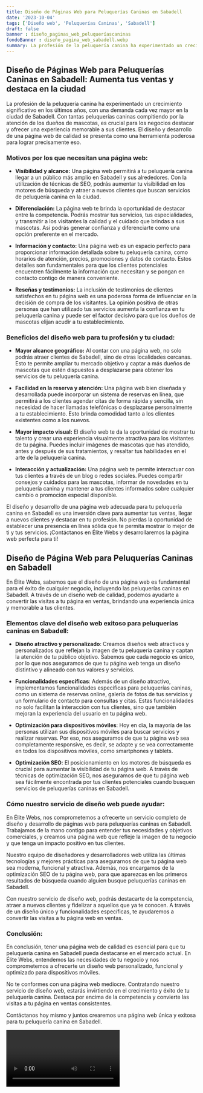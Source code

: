 ```yaml
---
title: Diseño de Páginas Web para Peluquerías Caninas en Sabadell
date: '2023-10-04'
tags: ['Diseño web', 'Peluquerías Caninas', 'Sabadell']
draft: false
banner : diseño_paginas_web_peluqueríascaninas
fondoBanner : diseño_pagina_web_sabadell.webp
summary: La profesión de la peluquería canina ha experimentado un crecimiento significativo en los últimos años, con una demanda cada vez mayor en la ciudad de Sabadell. Con tantas peluquerías caninas compitiendo por la atención de los dueños de mascotas, es crucial para los negocios destacar y ofrecer una experiencia memorable a sus clientes. El diseño y desarrollo de una página web de calidad se presenta como una herramienta poderosa para lograr precisamente eso.
---
```


## **Diseño de Páginas Web para Peluquerías Caninas en Sabadell: Aumenta tus ventas y destaca en la ciudad**

La profesión de la peluquería canina ha experimentado un crecimiento significativo en los últimos años, con una demanda cada vez mayor en la ciudad de Sabadell. Con tantas peluquerías caninas compitiendo por la atención de los dueños de mascotas, es crucial para los negocios destacar y ofrecer una experiencia memorable a sus clientes. El diseño y desarrollo de una página web de calidad se presenta como una herramienta poderosa para lograr precisamente eso.

### **Motivos por los que necesitan una página web:**

- **Visibilidad y alcance:** Una página web permitirá a tu peluquería canina llegar a un público más amplio en Sabadell y sus alrededores. Con la utilización de técnicas de SEO, podrás aumentar tu visibilidad en los motores de búsqueda y atraer a nuevos clientes que buscan servicios de peluquería canina en la ciudad.

- **Diferenciación:** La página web te brinda la oportunidad de destacar entre la competencia. Podrás mostrar tus servicios, tus especialidades, y transmitir a los visitantes la calidad y el cuidado que brindas a sus mascotas. Así podrás generar confianza y diferenciarte como una opción preferente en el mercado.

- **Información y contacto:** Una página web es un espacio perfecto para proporcionar información detallada sobre tu peluquería canina, como horarios de atención, precios, promociones y datos de contacto. Estos detalles son fundamentales para que los clientes potenciales encuentren fácilmente la información que necesitan y se pongan en contacto contigo de manera conveniente.

- **Reseñas y testimonios:** La inclusión de testimonios de clientes satisfechos en tu página web es una poderosa forma de influenciar en la decisión de compra de los visitantes. La opinión positiva de otras personas que han utilizado tus servicios aumenta la confianza en tu peluquería canina y puede ser el factor decisivo para que los dueños de mascotas elijan acudir a tu establecimiento.

### **Beneficios del diseño web para tu profesión y tu ciudad:**

- **Mayor alcance geográfico:** Al contar con una página web, no solo podrás atraer clientes de Sabadell, sino de otras localidades cercanas. Esto te permite ampliar tu mercado objetivo y captar a más dueños de mascotas que estén dispuestos a desplazarse para obtener los servicios de tu peluquería canina.

- **Facilidad en la reserva y atención:** Una página web bien diseñada y desarrollada puede incorporar un sistema de reservas en línea, que permitirá a los clientes agendar citas de forma rápida y sencilla, sin necesidad de hacer llamadas telefónicas o desplazarse personalmente a tu establecimiento. Esto brinda comodidad tanto a los clientes existentes como a los nuevos.

- **Mayor impacto visual:** El diseño web te da la oportunidad de mostrar tu talento y crear una experiencia visualmente atractiva para los visitantes de tu página. Puedes incluir imágenes de mascotas que has atendido, antes y después de sus tratamientos, y resaltar tus habilidades en el arte de la peluquería canina.

- **Interacción y actualización:** Una página web te permite interactuar con tus clientes a través de un blog o redes sociales. Puedes compartir consejos y cuidados para las mascotas, informar de novedades en tu peluquería canina y mantener a tus clientes informados sobre cualquier cambio o promoción especial disponible.

El diseño y desarrollo de una página web adecuada para tu peluquería canina en Sabadell es una inversión clave para aumentar tus ventas, llegar a nuevos clientes y destacar en tu profesión. No pierdas la oportunidad de establecer una presencia en línea sólida que te permita mostrar lo mejor de ti y tus servicios. ¡Contáctanos en Élite Webs y desarrollaremos la página web perfecta para ti!

<GifSeo />

<Cta />

## Diseño de Página Web para Peluquerías Caninas en Sabadell

En Élite Webs, sabemos que el diseño de una página web es fundamental para el éxito de cualquier negocio, incluyendo las peluquerías caninas en Sabadell. A través de un diseño web de calidad, podemos ayudarte a convertir las visitas a tu página en ventas, brindando una experiencia única y memorable a tus clientes.

### Elementos clave del diseño web exitoso para peluquerías caninas en Sabadell:

- **Diseño atractivo y personalizado**: Creamos diseños web atractivos y personalizados que reflejan la imagen de tu peluquería canina y captan la atención de tu público objetivo. Sabemos que cada negocio es único, por lo que nos aseguramos de que tu página web tenga un diseño distintivo y alineado con tus valores y servicios.

- **Funcionalidades específicas**: Además de un diseño atractivo, implementamos funcionalidades específicas para peluquerías caninas, como un sistema de reservas online, galería de fotos de tus servicios y un formulario de contacto para consultas y citas. Estas funcionalidades no solo facilitan la interacción con tus clientes, sino que también mejoran la experiencia del usuario en tu página web.

- **Optimización para dispositivos móviles**: Hoy en día, la mayoría de las personas utilizan sus dispositivos móviles para buscar servicios y realizar reservas. Por eso, nos aseguramos de que tu página web sea completamente responsive, es decir, se adapte y se vea correctamente en todos los dispositivos móviles, como smartphones y tablets.

- **Optimización SEO**: El posicionamiento en los motores de búsqueda es crucial para aumentar la visibilidad de tu página web. A través de técnicas de optimización SEO, nos aseguramos de que tu página web sea fácilmente encontrada por tus clientes potenciales cuando busquen servicios de peluquerías caninas en Sabadell.

### Cómo nuestro servicio de diseño web puede ayudar:

En Élite Webs, nos comprometemos a ofrecerte un servicio completo de diseño y desarrollo de páginas web para peluquerías caninas en Sabadell. Trabajamos de la mano contigo para entender tus necesidades y objetivos comerciales, y creamos una página web que refleje la imagen de tu negocio y que tenga un impacto positivo en tus clientes.

Nuestro equipo de diseñadores y desarrolladores web utiliza las últimas tecnologías y mejores prácticas para asegurarnos de que tu página web sea moderna, funcional y atractiva. Además, nos encargamos de la optimización SEO de tu página web, para que aparezcas en los primeros resultados de búsqueda cuando alguien busque peluquerías caninas en Sabadell.

Con nuestro servicio de diseño web, podrás destacarte de la competencia, atraer a nuevos clientes y fidelizar a aquellos que ya te conocen. A través de un diseño único y funcionalidades específicas, te ayudaremos a convertir las visitas a tu página web en ventas.

### Conclusión:

En conclusión, tener una página web de calidad es esencial para que tu peluquería canina en Sabadell pueda destacarse en el mercado actual. En Élite Webs, entendemos las necesidades de tu negocio y nos comprometemos a ofrecerte un diseño web personalizado, funcional y optimizado para dispositivos móviles.

No te conformes con una página web mediocre. Contratando nuestro servicio de diseño web, estarás invirtiendo en el crecimiento y éxito de tu peluquería canina. Destaca por encima de la competencia y convierte las visitas a tu página en ventas consistentes.

Contáctanos hoy mismo y juntos crearemos una página web única y exitosa para tu peluquería canina en Sabadell.

<Video />

<CtaBot job='Peluquerías Caninas' city='Sabadell'/>

<Gmaps query='Sabadell+españa+maps' />